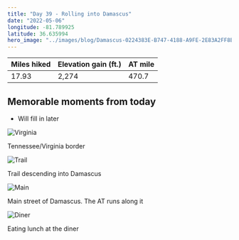 ```yaml
---
title: "Day 39 - Rolling into Damascus"
date: "2022-05-06"
longitude: -81.789925
latitude: 36.635994
hero_image: "../images/blog/Damascus-0224383E-B747-4188-A9FE-2E83A2FF8BF1-20220516121730.png"
---
```


| Miles hiked | Elevation gain (ft.) | AT mile |
| ----------- | -------------- | -------- |
| 17.93 | 2,274 | 470.7 |

## Memorable moments from today
- Will fill in later

![Virginia](../images/blog/Virginia-0224383E-B747-4188-A9FE-2E83A2FF8BF1-20220516122032.png)

<figcaption>Tennessee/Virginia border</figcaption>

![Trail](../images/blog/Trail-0224383E-B747-4188-A9FE-2E83A2FF8BF1-20220516122057.png)

<figcaption>Trail descending into Damascus</figcaption>

![Main](../images/blog/Main-0224383E-B747-4188-A9FE-2E83A2FF8BF1-20220516122115.png)

<figcaption>Main street of Damascus. The AT runs along it</figcaption>

![Diner](../images/blog/Diner-0224383E-B747-4188-A9FE-2E83A2FF8BF1-20220516122135.png)

<figcaption>Eating lunch at the diner</figcaption>